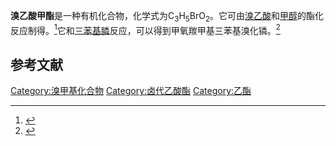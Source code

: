 {{Chembox
| ImageFile1 = Methyl 2-Bromoacetate(Skeleton model).png
| ImageSizeL1 = 150
| ImageFileR1 = Space Filling model of methyl 2-bromoacetate.png
| ImageSizeR1 = 150
| ImageAlt = 
| IUPACName = Methyl 2-bromoacetate<ref name="Methyl Bromoacetate - Compound Summary for CID 60984">{{Cite web|title=Methyl Bromoacetate - Compound Summary for CID 60984|url=https://pubchem.ncbi.nlm.nih.gov/compound/Methyl_bromoacetate#section=Top|work=PubChem Compound Database|publisher=National Center for Biotechnology Information|access-date=9 July 2017|location=USA|at=Identification|archive-date=2019-04-11|archive-url=https://web.archive.org/web/20190411070213/https://pubchem.ncbi.nlm.nih.gov/compound/Methyl_bromoacetate#section=Top|dead-url=no}}</ref>
| OtherNames = Bromoacetic acid methyl ester, Methyl α-bromoacetate
| Section2 = {{Chembox Identifiers
| EC_number = 202-499-2  
| CASNo = 96-32-2  
| CASNo_Ref = {{cascite|correct|CAS}}
| UNII_Ref = {{fdacite|correct|FDA}}
| UNII = LI6481MCM6
| SMILES = COC(=O)CBr
| PubChem=  24849708
| ChemSpiderID = 54945
| ChemSpiderID_Ref = {{chemspidercite|correct|chemspider}}
| StdInChI = 1S/C3H5BrO2/c1-6-3(5)2-4/h2H2,1H3
| StdInChI_Ref = {{stdinchicite|correct|PubChem}}
| StdInChIKey = YDCHPLOFQATIDS-UHFFFAOYSA-N
 }}
| Section3 = {{Chembox Properties
| C=3|H=5|O=2|Br=1 
| Appearance = 
| Density = 1.6±0.1 g/cm<sup>3</sup><ref>{{Cite web|title=CSID:54945|url=http://www.chemspider.com/Chemical-Structure.54945.html|publisher=ChemSpider|access-date=9 July 2017|archive-date=2017-09-05|archive-url=https://web.archive.org/web/20170905141912/http://www.chemspider.com/Chemical-Structure.54945.html|dead-url=no}}</ref>
| MeltingPtC = 
| BoilingPtC = 154
| SolubleOther = 可溶于水 }}
| Section4 = {{Chembox Hazards
| GHSPictograms = {{GHS05}}{{GHS06}}{{GHS07}}
| GHSSignalWord = '''警告'''
| PPhrases = {{P-phrases|260|261|264|270|271|280|301|310|330|331|302|352|303|361|353|304|340|305|351|338|310|312|321|322|330|361|363|403|233|405|501}} 
| HPhrases = {{H-phrases|301|311|314|335}}
| MainHazards = 
| FlashPtC = 63
| AutoignitionPt = }}
}}
'''溴乙酸甲酯'''是一种有机化合物，化学式为C<sub>3</sub>H<sub>5</sub>BrO<sub>2</sub>。它可由[[溴乙酸|溴乙酸]]和[[甲醇|甲醇]]的酯化反应制得。<ref>{{cite journal|journal=Organic Letters|volume=19|issue=13|language=en|issn=1523-7060|date=2017-07-07|pages=3524–3527|doi=10.1021/acs.orglett.7b01482|url=https://pubs.acs.org/doi/10.1021/acs.orglett.7b01482|title=Phosphine-Catalyzed Domino β/γ-Additions of Benzofuranones with Allenoates: A Method for Unsymmetrical 3,3-Disubstituted Benzofuranones|accessdate=2021-03-08|author=Zhusheng Huang, Xiuqin Yang, Fulai Yang, Tao Lu, Qingfa Zhou}}</ref>它和[[三苯基膦|三苯基膦]]反应，可以得到甲氧羰甲基三苯基溴化𬭸。<ref>{{cite journal|journal=Zeitschrift für Naturforschung B|volume=72|issue=2|issn=1865-7117|date=2017-02-01|pages=119–124|doi=10.1515/znb-2016-0201|url=https://www.degruyter.com/document/doi/10.1515/znb-2016-0201/html|title=Synthesis of lignin model compound containing a β-O-4 linkage|accessdate=2021-03-08|author=Asma Mukhtar, Muhammad Zaheer, Muhammad Saeed, Wolfgang Voelter}}</ref>

==参考文献==
{{reflist}}

[[Category:溴甲基化合物|Category:溴甲基化合物]]
[[Category:卤代乙酸酯|Category:卤代乙酸酯]]
[[Category:乙酯|Category:乙酯]]